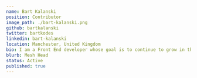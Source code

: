 ---
name: Bart Kalanski
position: Contributor
image_path: ./bart-kalanski.png
github: bartkalanski
twitter: bartkodes
linkedin: bart-kalanski
location: Manchester, United Kingdom
bio: I am a Front End developer whose goal is to continue to grow in this industry, while staying current with the latest trends and technologies. In my spare time I enjoy travelling, hiking and contributing to open source projects. 
blurb: Mesh Head
status: Active
published: true
---
